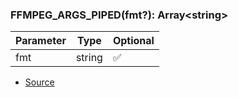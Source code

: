 ### FFMPEG_ARGS_PIPED(fmt?): Array\<string>
| Parameter | Type | Optional |
| ----------- | ----------- | ----------- |
| fmt | string | ✅ |


- [Source](https://github.com/Androz2091/discord-player/blob/cd5cf97/packages/discord-player/src/utils/FFmpegStream.ts#L38)